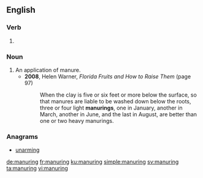 ==English==

===Verb===
{{head|en|present participle}}

# {{present participle of|manure|lang=en}}

===Noun===
{{en-noun}}

# An application of manure.
#* '''2008''', Helen Warner, ''Florida Fruits and How to Raise Them'' (page 97)
#*: When the clay is five or six feet or more below the surface, so that manures are liable to be washed down below the roots, three or four light '''manurings''', one in January, another in March, another in June, and the last in August, are better than one or two heavy manurings.

===Anagrams===
* [[unarming#English|unarming]]

[[de:manuring]]
[[fr:manuring]]
[[ku:manuring]]
[[simple:manuring]]
[[sv:manuring]]
[[ta:manuring]]
[[vi:manuring]]